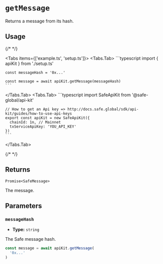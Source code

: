 
# `getMessage`

Returns a message from its hash.

## Usage

{/* <!-- vale off --> */}

<Tabs items={['example.ts', 'setup.ts']}>
  <Tabs.Tab>
    ```typescript
    import { apiKit } from './setup.ts'
    
    const messageHash = '0x...'

    const message = await apiKit.getMessage(messageHash)
    ```
  </Tabs.Tab>
  <Tabs.Tab>
    ```typescript
    import SafeApiKit from '@safe-global/api-kit'

    // How to get an Api key => http://docs.safe.global/sdk/api-kit/guides/how-to-use-api-keys
    export const apiKit = new SafeApiKit({
      chainId: 1n, // Mainnet
      txServiceApiKey: 'YOU_API_KEY'
    })
    ```
  </Tabs.Tab>
</Tabs>

{/* <!-- vale on --> */}

## Returns

`Promise<SafeMessage>`

The message.

## Parameters

### `messageHash`

- **Type:** `string`

The Safe message hash.

```typescript focus=2
const message = await apiKit.getMessage(
  '0x...'
)
```
